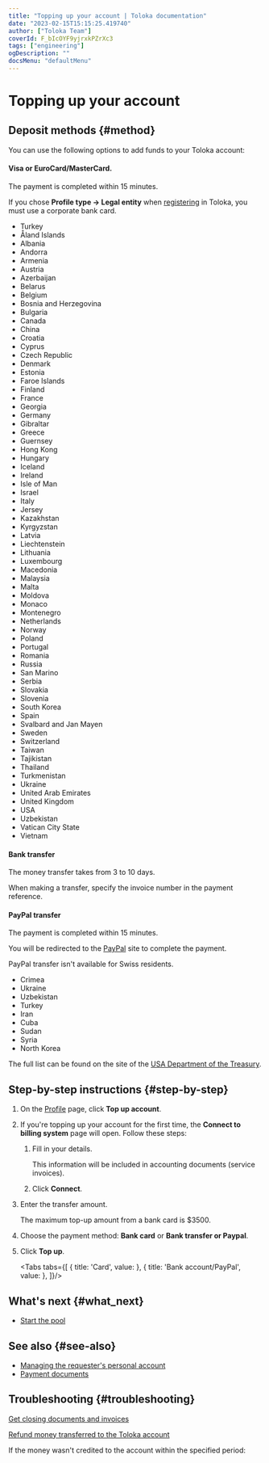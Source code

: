 ```yaml
---
title: "Topping up your account | Toloka documentation"
date: "2023-02-15T15:15:25.419740"
author: ["Toloka Team"]
coverId: F_bIcOYF9yjrxkPZrXc3
tags: ["engineering"]
ogDescription: ""
docsMenu: "defaultMenu"
---
```



# Topping up your account

## Deposit methods {#method}

You can use the following options to add funds to your Toloka account:

#### Visa or EuroCard/MasterCard.

The payment is completed within 15 minutes.

If you chose **Profile type → Legal entity** when [registering](/docs-new/guide/access) in Toloka, you must use a corporate bank card.

<Cut title="List of countries where bank card transfers are available">

- Turkey
- Åland Islands
- Albania
- Andorra
- Armenia
- Austria
- Azerbaijan
- Belarus
- Belgium
- Bosnia and Herzegovina
- Bulgaria
- Canada
- China
- Croatia
- Cyprus
- Czech Republic
- Denmark
- Estonia
- Faroe Islands
- Finland
- France
- Georgia
- Germany
- Gibraltar
- Greece
- Guernsey
- Hong Kong
- Hungary
- Iceland
- Ireland
- Isle of Man
- Israel
- Italy
- Jersey
- Kazakhstan
- Kyrgyzstan
- Latvia
- Liechtenstein
- Lithuania
- Luxembourg
- Macedonia
- Malaysia
- Malta
- Moldova
- Monaco
- Montenegro
- Netherlands
- Norway
- Poland
- Portugal
- Romania
- Russia
- San Marino
- Serbia
- Slovakia
- Slovenia
- South Korea
- Spain
- Svalbard and Jan Mayen
- Sweden
- Switzerland
- Taiwan
- Tajikistan
- Thailand
- Turkmenistan
- Ukraine
- United Arab Emirates
- United Kingdom
- USA
- Uzbekistan
- Vatican City State
- Vietnam

</Cut>

#### Bank transfer

The money transfer takes from 3 to 10 days.

When making a transfer, specify the invoice number in the payment reference.

#### PayPal transfer

The payment is completed within 15 minutes.

You will be redirected to the [PayPal](https://www.paypal.com/home) site to complete the payment.

<Note mode="restriction" title="Restriction">

PayPal transfer isn't available for Swiss residents.

</Note>

<Cut title="Regions where PayPal transfer is not allowed">

- Crimea
- Ukraine
- Uzbekistan
- Turkey
- Iran
- Cuba
- Sudan
- Syria
- North Korea

The full list can be found on the site of the [USA Department of the Treasury](https://www.treasury.gov/resource-center/sanctions/Programs/Pages/Programs.aspx).

</Cut>

## Step-by-step instructions {#step-by-step}

1. On the [Profile](https://platform.toloka.ai/requester/profile) page, click **Top up account**.

1. If you're topping up your account for the first time, the **Connect to billing system** page will open. Follow these steps:

    1. Fill in your details.

        <Note mode="note" title="Note">

        This information will be included in accounting documents (service invoices).

        </Note>

    1. Click **Connect**.

1. Enter the transfer amount.

    The maximum top-up amount from a bank card is $3500.

1. Choose the payment method: **Bank card** or **Bank transfer or Paypal**.

1. Click **Top up**.

    <Tabs tabs={[
      { title: 'Сard', value: <RefillList1/> },
      { title: 'Bank account/PayPal', value: <RefillList2/> },
    ]}/>

## What's next {#what_next}

- [Start the pool](/docs-new/guide/pool-run-and-stop)

## See also {#see-also}

- [Managing the requester's personal account](/docs-new/guide/budget)
- [Payment documents](/docs-new/guide/documents)

## Troubleshooting {#troubleshooting}

[Get closing documents and invoices](/docs-new/guide/troubleshooting/support)

[Refund money transferred to the Toloka account](/docs-new/guide/troubleshooting/support)

If the money wasn't credited to the account within the specified period:

<ContactGuideSupport/>
